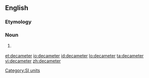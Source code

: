 ==English==

===Etymology===
{{prefix|deca|meter}}

===Noun===
{{en-noun}}

# {{US}} {{alternative spelling of|decametre}}
<!--Put translations at decametre-->

[[Category:SI units]]

[[et:decameter]]
[[io:decameter]]
[[id:decameter]]
[[lo:decameter]]
[[ta:decameter]]
[[vi:decameter]]
[[zh:decameter]]